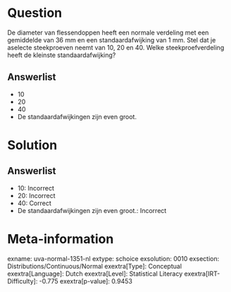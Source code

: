 Question
========

De diameter van flessendoppen heeft een normale verdeling met een
gemiddelde van 36 mm en een standaardafwijking van 1 mm. Stel dat je
aselecte steekproeven neemt van 10, 20 en 40. Welke steekproefverdeling
heeft de kleinste standaardafwijking?

Answerlist
----------

* 10
* 20
* 40
* De standaardafwijkingen zijn even groot.

Solution
========

Answerlist
----------

* 10: Incorrect
* 20: Incorrect
* 40: Correct
* De standaardafwijkingen zijn even groot.: Incorrect

Meta-information
================
exname: uva-normal-1351-nl
extype: schoice
exsolution: 0010
exsection: Distributions/Continuous/Normal
exextra[Type]: Conceptual
exextra[Language]: Dutch
exextra[Level]: Statistical Literacy
exextra[IRT-Difficulty]: -0.775
exextra[p-value]: 0.9453
